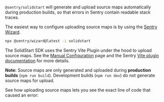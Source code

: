 `@sentry/solidstart` will generate and upload source maps automatically during production builds, so that errors in Sentry contain readable stack traces.

The easiest way to configure uploading source maps is by using the [Sentry Wizard](/platforms/javascript/guides/solidstart/#step-1-install).

```bash
npx @sentry/wizard@latest -i solidstart
```

The SolidStart SDK uses the Sentry Vite Plugin under the hood to upload source maps. See the [Manual Configuration](../overview/javascript.solidstart.mdx) page and the Sentry [Vite plugin documentation](https://www.npmjs.com/package/@sentry/vite-plugin/#configuration) for more details.

**Note:** Source maps are only generated and uploaded during **production builds** (`npm run build`). Development builds (`npm run dev`) do not generate source maps for upload.

See how uploading source maps lets you see the exact line of code that caused an error:

<Arcade src="https://demo.arcade.software/OFrHpZUU739XKR8qUiEP?embed" />